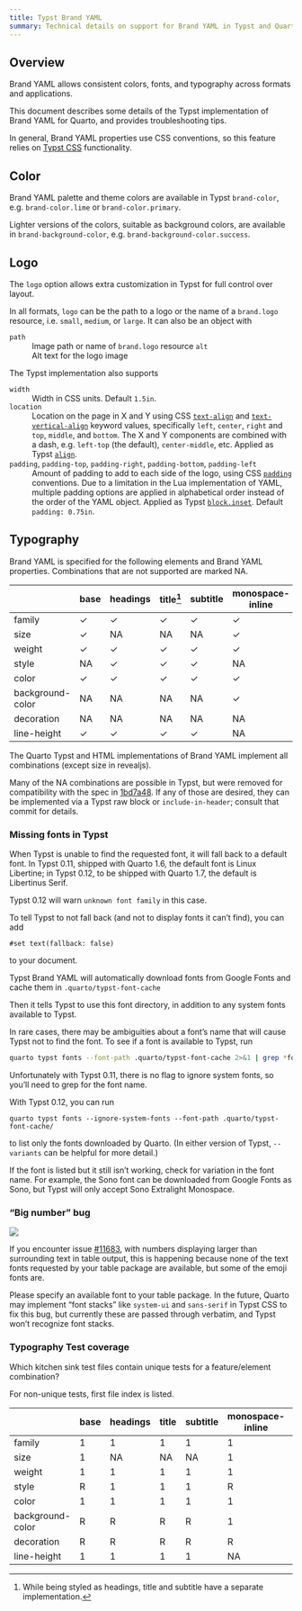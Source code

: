 ```yaml
---
title: Typst Brand YAML
summary: Technical details on support for Brand YAML in Typst and Quarto
---
```


## Overview

Brand YAML allows consistent colors, fonts, and typography across formats and applications.

This document describes some details of the Typst implementation of Brand YAML for Quarto, and provides troubleshooting tips.

In general, Brand YAML properties use CSS conventions, so this feature relies on [Typst CSS](typst-css.qmd) functionality.

## Color

Brand YAML palette and theme colors are available in Typst `brand-color`, e.g. `brand-color.lime` or `brand-color.primary`.

Lighter versions of the colors, suitable as background colors, are available in `brand-background-color`, e.g. `brand-background-color.success`.

## Logo

The `logo` option allows extra customization in Typst for full control over layout.

In all formats, `logo` can be the path to a logo or the name of a `brand.logo` resource, i.e. `small`, `medium`, or `large`. It can also be an object with

`path` 
: Image path or name of `brand.logo` resource
`alt`
: Alt text for the logo image

The Typst implementation also supports

`width`
: Width in CSS units. Default `1.5in`.

`location`
: Location on the page in X and Y using CSS [`text-align`](https://developer.mozilla.org/en-US/docs/Web/CSS/text-align) and [`text-vertical-align`](https://developer.mozilla.org/en-US/docs/Web/CSS/vertical-align) keyword values, specifically
`left`, `center`, `right` and `top`, `middle`, and `bottom`.
  The X and Y components are combined with a dash, e.g. `left-top` (the default), `center-middle`, etc.
  Applied as Typst [`align`](https://typst.app/docs/reference/layout/align/).

`padding`, `padding-top`, `padding-right`, `padding-bottom`, `padding-left`
: Amount of padding to add to each side of the logo, using CSS [`padding`](https://developer.mozilla.org/en-US/docs/Web/CSS/padding) conventions. Due to a limitation in the Lua implementation of YAML, multiple padding options are applied in alphabetical order instead of the order of the YAML object. Applied as Typst [`block.inset`](https://typst.app/docs/reference/layout/block/#parameters-inset). Default `padding: 0.75in`.

## Typography

Brand YAML is specified for the following elements and Brand YAML properties. Combinations that are not supported are marked NA.


|                  | base | headings | title[^1] | subtitle | monospace-inline | monospace-block | link  |
|------------------|------|----------|-----------|----------|------------------|-----------------|-------|
| family           |   ✓  |    ✓     |     ✓     |    ✓     |        ✓         |        ✓        |   NA  |
| size             |   ✓  |    NA    |     NA    |    NA    |        ✓         |        ✓        |   NA  |
| weight           |   ✓  |    ✓     |     ✓     |    ✓     |        ✓         |        ✓        |   ✓   |
| style            |  NA  |    ✓     |     ✓     |    ✓     |        NA        |        NA       |   NA  |
| color            |   ✓  |    ✓     |     ✓     |    ✓     |        ✓         |        ✓        |   ✓   |
| background-color |  NA  |    NA    |     NA    |    NA    |        ✓         |        ✓        |   ✓   |
| decoration       |  NA  |    NA    |     NA    |    NA    |        NA        |        NA       |   ✓   |
| line-height      |   ✓  |    ✓     |     ✓     |    ✓     |        NA        |        ✓        |   NA  |

[^1]: While being styled as headings, title and subtitle have a separate implementation.

The Quarto Typst and HTML implementations of Brand YAML implement all combinations (except size in revealjs).

Many of the NA combinations are possible in Typst, but were removed for compatibility with the spec in [1bd7a48](https://github.com/quarto-dev/quarto-cli/commit/1bd7a48a41fe683abf6437b55b3d4f4370ef347b). If any of those are desired, they can be implemented via a Typst raw block or `include-in-header`; consult that commit for details.

### Missing fonts in Typst

When Typst is unable to find the requested font, it will fall back to a default font. In Typst 0.11, shipped with Quarto 1.6, the default font is Linux Libertine; in Typst 0.12, to be shipped with Quarto 1.7, the default is Libertinus Serif. 

Typst 0.12 will warn `unknown font family` in this case. 

To tell Typst to not fall back (and not to display fonts it can't find), you can add 

```typst
#set text(fallback: false)
```

to your document.

Typst Brand YAML will automatically download fonts from Google Fonts and cache them in `.quarto/typst-font-cache`

Then it tells Typst to use this font directory, in addition to any system fonts available to Typst.

In rare cases, there may be ambiguities about a font's name that will cause Typst not to find the font. To see if a font is available to Typst, run

```sh
quarto typst fonts --font-path .quarto/typst-font-cache 2>&1 | grep *fontname*
```

Unfortunately with Typst 0.11, there is no flag to ignore system fonts, so you'll need to grep for the font name.


With Typst 0.12, you can run

```
quarto typst fonts --ignore-system-fonts --font-path .quarto/typst-font-cache/
```

to list only the fonts downloaded by Quarto. (In either version of Typst, ``--variants`` can be helpful for more detail.)

If the font is listed but it still isn't working, check for variation in the font name. For example, the Sono font can be downloaded from Google Fonts as Sono, but Typst will only accept Sono Extralight Monospace.

### "Big number" bug

![](big-number-bug.png)

If you encounter issue [#11683](https://github.com/quarto-dev/quarto-cli/issues/11683), with numbers displaying larger than surrounding text in table output, this is happening because none of the text fonts requested by your table package are available, but some of the emoji fonts are.

Please specify an available font to your table package. In the future, Quarto may implement "font stacks" like `system-ui` and `sans-serif` in Typst CSS to fix this bug, but currently these are passed through verbatim, and Typst won't recognize font stacks.

### Typography Test coverage

Which kitchen sink test files contain unique tests for a feature/element combination?

For non-unique tests, first file index is listed.

|                  | base | headings |   title   | subtitle | monospace-inline | monospace-block | link  |
|------------------|------|----------|-----------|----------|------------------|-----------------|-------|
| family           |   1  |    1     |     1     |    1     |        1         |        1        |   R   |
| size             |   1  |    NA    |     NA    |    NA    |        1         |        1        |   R   |
| weight           |   1  |    1     |     1     |    1     |        1         |        2        |   2   |
| style            |   R  |    1     |     1     |    1     |        R         |        R        |   R   |
| color            |   1  |    1     |     1     |    1     |        1         |        1        |   1   |
| background-color |   R  |    R     |     R     |    R     |        1         |        1        |   1   |
| decoration       |   R  |    R     |     R     |    R     |        R         |        R        |   1   |
| line-height      |   1  |    1     |     1     |    1     |        NA        |        1        |   NA  |
